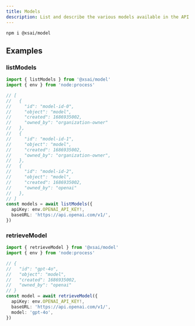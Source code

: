 ```yaml
---
title: Models
description: List and describe the various models available in the API.
---
```



<PkgSizeBadge pkg="@xsai/model" />

```package-install
npm i @xsai/model
```

## Examples

### listModels

```ts twoslash
import { listModels } from '@xsai/model'
import { env } from 'node:process'

// [
//   {
//     "id": "model-id-0",
//     "object": "model",
//     "created": 1686935002,
//     "owned_by": "organization-owner"
//   },
//   {
//     "id": "model-id-1",
//     "object": "model",
//     "created": 1686935002,
//     "owned_by": "organization-owner",
//   },
//   {
//     "id": "model-id-2",
//     "object": "model",
//     "created": 1686935002,
//     "owned_by": "openai"
//   },
// ]
const models = await listModels({
  apiKey: env.OPENAI_API_KEY!,
  baseURL: 'https://api.openai.com/v1/',
})
```

### retrieveModel

```ts twoslash
import { retrieveModel } from '@xsai/model'
import { env } from 'node:process'

// {
//   "id": "gpt-4o",
//   "object": "model",
//   "created": 1686935002,
//   "owned_by": "openai"
// }
const model = await retrieveModel({
  apiKey: env.OPENAI_API_KEY!,
  baseURL: 'https://api.openai.com/v1/',
  model: 'gpt-4o',
})
```

